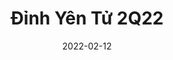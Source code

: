 ---
slug: "/yen-tu-2022"
cover: "./20220212_165502.jpg"
date: "2022-02-12"
title: "Đỉnh Yên Tử 2Q22"
areas:
  - In the end, it's not the years in your life that count. It's the life in your years.
---